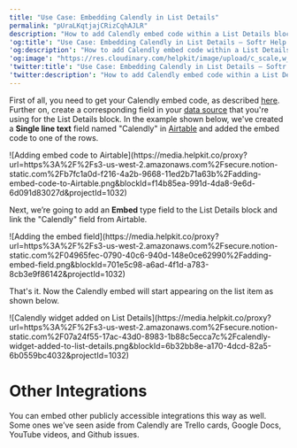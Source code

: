 ```yaml
---
title: "Use Case: Embedding Calendly in List Details"
permalink: "pUraLKqtjajCRizCqhAJLR"
description: "How to add Calendly embed code within a List Details block"
'og:title': "Use Case: Embedding Calendly in List Details – Softr Help Docs"
'og:description': "How to add Calendly embed code within a List Details block"
'og:image': "https://res.cloudinary.com/helpkit/image/upload/c_scale,w_700,q_auto/v1674219840/softrdocs_meta_OG_Image_Url_258f31c013.png"
'twitter:title': "Use Case: Embedding Calendly in List Details – Softr Help Docs"
'twitter:description': "How to add Calendly embed code within a List Details block"
---
```

First of all, you need to get your Calendly embed code, as described [here](/custom-code/3idxDhKqz1qPdqBuWbs61G/custom-code-block-overview/6XNrxFopUEiwbWipq81Eq1). Further on, create a corresponding field in your [data source](/4230abecf813402aa2926466c313290a) that you're using for the List Details block. In the example shown below, we've created a **Single line text** field named "Calendly" in [Airtable](/data-sources/1YYStCJukT15Lh2j93qo9A/airtable/jHX7kfH7QvkVcELQvS3VoX) and added the embed code to one of the rows.
<Frame caption="Adding embed code to Airtable">![Adding embed code to Airtable](https://media.helpkit.co/proxy?url=https%3A%2F%2Fs3-us-west-2.amazonaws.com%2Fsecure.notion-static.com%2Fb7fc1a0d-f216-4a2b-9668-11ed2b71a63b%2Fadding-embed-code-to-Airtable.png&blockId=f14b85ea-991d-4da8-9e6d-6d091d83027d&projectId=1032)</Frame>

Next, we’re going to add an **Embed** type field to the List Details block and link the "Calendly" field from Airtable.
<Frame caption="Adding the embed field">![Adding the embed field](https://media.helpkit.co/proxy?url=https%3A%2F%2Fs3-us-west-2.amazonaws.com%2Fsecure.notion-static.com%2F04965fec-0790-40c6-940d-148e0ce62990%2Fadding-embed-field.png&blockId=701e5c98-a6ad-4f1d-a783-8cb3e9f86142&projectId=1032)</Frame>

That's it. Now the Calendly embed will start appearing on the list item as shown below.
<Frame caption="Calendly widget added on List Details">![Calendly widget added on List Details](https://media.helpkit.co/proxy?url=https%3A%2F%2Fs3-us-west-2.amazonaws.com%2Fsecure.notion-static.com%2F07a24f55-17ac-43d0-8983-1b88c5ecca7c%2Fcalendly-widget-added-to-list-details.png&blockId=6b32bb8e-a170-4dcd-82a5-6b0559bc4032&projectId=1032)</Frame>

# Other Integrations

You can embed other publicly accessible integrations this way as well. Some ones we’ve seen aside from Calendly are Trello cards, Google Docs, YouTube videos, and Github issues.